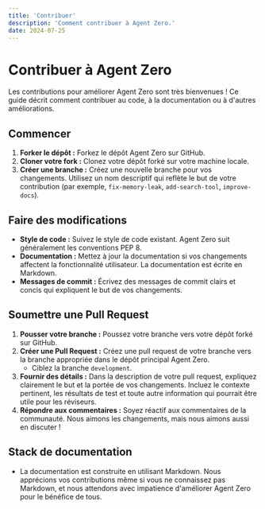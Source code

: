 ```yaml
---
title: 'Contribuer'
description: 'Comment contribuer à Agent Zero.'
date: 2024-07-25
---
```


# Contribuer à Agent Zero

Les contributions pour améliorer Agent Zero sont très bienvenues ! Ce guide décrit comment contribuer au code, à la documentation ou à d'autres améliorations.

## Commencer

1. **Forker le dépôt :** Forkez le dépôt Agent Zero sur GitHub.
2. **Cloner votre fork :** Clonez votre dépôt forké sur votre machine locale.
3. **Créer une branche :** Créez une nouvelle branche pour vos changements. Utilisez un nom descriptif qui reflète le but de votre contribution (par exemple, `fix-memory-leak`, `add-search-tool`, `improve-docs`).

## Faire des modifications

* **Style de code :** Suivez le style de code existant. Agent Zero suit généralement les conventions PEP 8.
* **Documentation :** Mettez à jour la documentation si vos changements affectent la fonctionnalité utilisateur. La documentation est écrite en Markdown.
* **Messages de commit :** Écrivez des messages de commit clairs et concis qui expliquent le but de vos changements.

## Soumettre une Pull Request

1. **Pousser votre branche :** Poussez votre branche vers votre dépôt forké sur GitHub.
2. **Créer une Pull Request :** Créez une pull request de votre branche vers la branche appropriée dans le dépôt principal Agent Zero.
   * Ciblez la branche `development`.
3. **Fournir des détails :** Dans la description de votre pull request, expliquez clairement le but et la portée de vos changements. Incluez le contexte pertinent, les résultats de test et toute autre information qui pourrait être utile pour les réviseurs.
4. **Répondre aux commentaires :** Soyez réactif aux commentaires de la communauté. Nous aimons les changements, mais nous aimons aussi en discuter !

## Stack de documentation

- La documentation est construite en utilisant Markdown. Nous apprécions vos contributions même si vous ne connaissez pas Markdown, et nous attendons avec impatience d'améliorer Agent Zero pour le bénéfice de tous. 
